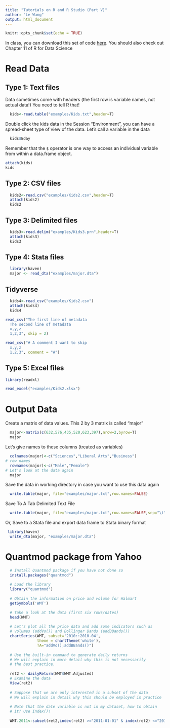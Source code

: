 ```yaml
---
title: "Tutorials on R and R Studio (Part V)"
author: "Le Wang"
output: html_document
---
```


```r
knitr::opts_chunk$set(echo = TRUE)
```

In class, you can download this set of code [here](intro-to-R_part5.R). You should also check out Chapter 11 of R for Data Science

# Read Data

## Type 1: Text files

Data sometimes come with headers (the first row is variable names, not actual data!) You need to tell R that!
 
```r
  kids<-read.table("examples/Kids.txt",header=T)
```
  
Double click the kids data in the Session "Environment", you can have a spread-sheet type of view of the data. Let's call a variable in the data
  
```r
  kids$Bday
```
  

Remember that the `$` operator is one way to access an individual variable from within a data.frame object.

```r
attach(kids)
kids
```

  
## Type 2: CSV files
```r
  kids2<-read.csv("examples/Kids2.csv",header=T)
  attach(kids2)
  kids2
```

  
## Type 3: Delimited files  
```r
  kids3<-read.delim("examples/Kids3.prn",header=T)
  attach(kids3)
  kids3
```

  
  
## Type 4: Stata files

```r
  library(haven)
  major <- read_dta("examples/major.dta")      
```
  
## Tidyverse 

```r
  kids4<-read_csv("examples/Kids2.csv")
  attach(kids4)
  kids4
```

```r
read_csv("The first line of metadata
  The second line of metadata
  x,y,z
  1,2,3", skip = 2)
```

```r
read_csv("# A comment I want to skip
  x,y,z
  1,2,3", comment = "#")
```

## Type 5: Excel files

```r
library(readxl)

read_excel("examples/Kids2.xlsx")

```
  
# Output Data

Create a matrix of data values. This 2 by 3 matrix is called "major"  

```r
  major<-matrix(c(632,576,435,520,623,397),nrow=2,byrow=T)
  major
```
  
Let's give names to these columns (treated as variables)

```r
  colnames(major)<-c("Sciences","Liberal Arts","Business")
# row names
  rownames(major)<-c("Male","Female")
# Let's look at the data again
  major  
```


Save the data in working directory in case you want to use this data again
```r
  write.table(major, file="examples/major.txt",row.names=FALSE)

```

Save To A Tab Delimited Text File
```r
  write.table(major, file="examples/major.txt",row.names=FALSE,sep="\t")

```

Or, Save to a Stata file and export data frame to Stata binary format 

```r
 library(haven)
  write_dta(major, "examples/major.dta") 
```

# Quantmod package from Yahoo

```r
  # Install Quantmod package if you have not done so
  install.packages("quantmod")
  
  # Load the library
  library("quantmod")
  
  # Obtain the information on price and volume for Walmart
  getSymbols('WMT')

  # Take a look at the data (first six rows/dates)
  head(WMT)
  
  # Let's plot all the price data and add some indicators such as
  # volumes (addVo()) and Bollinger Bands (addBBands())
  chartSeries(WMT, subset='2010::2010-04', 
              theme = chartTheme('white'),
              TA="addVo();addBBands()")    
  
  # Use the built-in command to generate daily returns
  # We will explain in more detail why this is not necessarily
  # the best practice. 
  
  ret2 <- dailyReturn(WMT$WMT.Adjusted)
  # Examine the data
  View(ret2)
  
  # Suppose that we are only interested in a subset of the data
  # We will explain in detail why this should be employed in practice
  
  # Note that the date variable is not in my dataset, how to obtain
  # it? Use index()!
  
  WMT.2011<-subset(ret2,index(ret2) >="2011-01-01" & index(ret2) <="2011-12-31")
```


  
  
  
